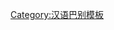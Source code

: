 {{User language-0|cpx|這用戶'''[[:Category:Cpx-0 使用者|𣍐八]]'''講'''[[:Category:Cpx 使用者|莆仙語/興化語]]'''。|莆仙語|12|9}}<noinclude>[[Category:汉语巴别模板]]</noinclude>